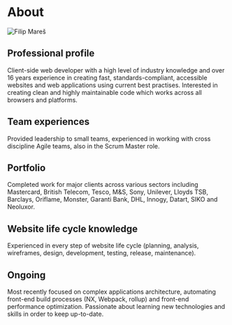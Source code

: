 # About

![Filip Mareš](../images/filip-mares.jpg)

## Professional profile

Client-side web developer with a high level of industry knowledge and over 16 years experience in creating fast, standards-compliant, accessible websites and web applications using current best practises. Interested in creating clean and highly maintainable code which works across all browsers and platforms.

## Team experiences

Provided leadership to small teams, experienced in working with cross discipline Agile teams, also in the Scrum Master role.

## Portfolio

Completed work for major clients across various sectors including Mastercard, British Telecom, Tesco, M&S, Sony, Unilever, Lloyds TSB, Barclays, Oriflame, Monster, Garanti Bank, DHL, Innogy, Datart, SIKO and Neoluxor.

## Website life cycle knowledge

Experienced in every step of website life cycle (planning, analysis, wireframes, design, development, testing, release, maintenance).

## Ongoing

Most recently focused on complex applications architecture, automating front-end build processes (NX, Webpack, rollup) and front-end performance optimization. Passionate about learning new technologies and skills in order to keep up-to-date.
